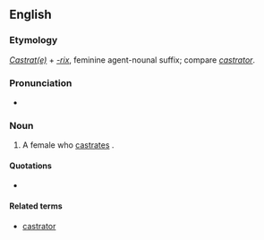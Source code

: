 ==English==

===Etymology===
''[[castrate|Castrat(e)]]'' + ''[[-rix]]'', feminine agent-nounal suffix; compare ''[[castrator]]''.

===Pronunciation===
* {{a|UK}} {{IPA|/kæsˈtɹeɪtɹɪks/}}

===Noun===
{{en-noun|castratrices}}

# {{context|chiefly|used in|_|philosophy|or|psychoanalysis}} A female who [[castrate]]s {{qualifier|either literally or metaphorically}}.

====Quotations====
* {{seeCites}}

====Related terms====
* [[castrator]]